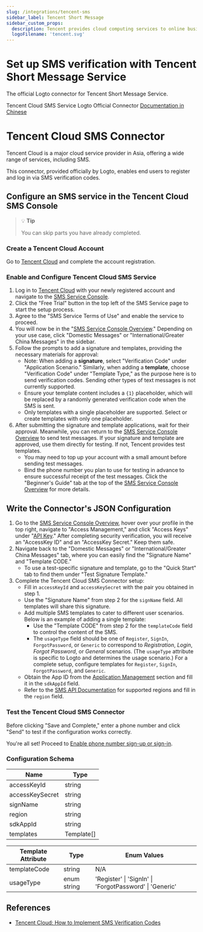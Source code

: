 ```yaml
---
slug: /integrations/tencent-sms
sidebar_label: Tencent Short Message
sidebar_custom_props:
  description: Tencent provides cloud computing services to online businesses.
  logoFilename: 'tencent.svg'
---
```



# Set up SMS verification with Tencent Short Message Service

The official Logto connector for Tencent Short Message Service.

<GuideTip />

Tencent Cloud SMS Service Logto Official Connector [Documentation in Chinese](#tencent-cloud-sms-connector)

# Tencent Cloud SMS Connector

Tencent Cloud is a major cloud service provider in Asia, offering a wide range of services, including SMS.

This connector, provided officially by Logto, enables end users to register and log in via SMS verification codes.

## Configure an SMS service in the Tencent Cloud SMS Console

> 💡 **Tip**
>
> You can skip parts you have already completed.

### Create a Tencent Cloud Account

Go to [Tencent Cloud](https://cloud.tencent.com/) and complete the account registration.

### Enable and Configure Tencent Cloud SMS Service

1. Log in to [Tencent Cloud](https://cloud.tencent.com/) with your newly registered account and navigate to the [SMS Service Console](https://cloud.tencent.com/product/sms).
2. Click the "Free Trial" button in the top left of the SMS Service page to start the setup process.
3. Agree to the "SMS Service Terms of Use" and enable the service to proceed.
4. You will now be in the "[SMS Service Console Overview](https://console.cloud.tencent.com/smsv2)." Depending on your use case, click "Domestic Messages" or "International/Greater China Messages" in the sidebar.
5. Follow the prompts to add a signature and templates, providing the necessary materials for approval:
   - Note: When adding a **signature**, select "Verification Code" under "Application Scenario." Similarly, when adding a **template**, choose "Verification Code" under "Template Type," as the purpose here is to send verification codes. Sending other types of text messages is not currently supported.
   - Ensure your template content includes a `{1}` placeholder, which will be replaced by a randomly generated verification code when the SMS is sent.
   - Only templates with a single placeholder are supported. Select or create templates with only one placeholder.
6. After submitting the signature and template applications, wait for their approval. Meanwhile, you can return to the [SMS Service Console Overview](https://console.cloud.tencent.com/smsv2) to send test messages. If your signature and template are approved, use them directly for testing. If not, Tencent provides test templates.
   - You may need to top up your account with a small amount before sending test messages.
   - Bind the phone number you plan to use for testing in advance to ensure successful receipt of the test messages. Click the "Beginner's Guide" tab at the top of the [SMS Service Console Overview](https://console.cloud.tencent.com/smsv2) for more details.

## Write the Connector's JSON Configuration

1. Go to the [SMS Service Console Overview](https://console.cloud.tencent.com/smsv2), hover over your profile in the top right, navigate to "Access Management," and click "Access Keys" under "[API Key](https://console.cloud.tencent.com/cam/capi)." After completing security verification, you will receive an "AccessKey ID" and an "AccessKey Secret." Keep them safe.
2. Navigate back to the "Domestic Messages" or "International/Greater China Messages" tab, where you can easily find the "Signature Name" and "Template CODE."
   - To use a test-specific signature and template, go to the "Quick Start" tab to find them under "Test Signature Template."
3. Complete the Tencent Cloud SMS Connector setup:
   - Fill in `accessKeyId` and `accessKeySecret` with the pair you obtained in step 1.
   - Use the "Signature Name" from step 2 for the `signName` field. All templates will share this signature.
   - Add multiple SMS templates to cater to different user scenarios. Below is an example of adding a single template:
     - Use the "Template CODE" from step 2 for the `templateCode` field to control the content of the SMS.
     - The `usageType` field should be one of `Register`, `SignIn`, `ForgotPassword`, or `Generic` to correspond to _Registration_, _Login_, _Forgot Password_, or _General_ scenarios. (The `usageType` attribute is specific to Logto and determines the usage scenario.) For a complete setup, configure templates for `Register`, `SignIn`, `ForgotPassword`, and `Generic`.
   - Obtain the App ID from the [Application Management](https://console.cloud.tencent.com/smsv2/app-manage) section and fill it in the `sdkAppId` field.
   - Refer to the [SMS API Documentation](https://cloud.tencent.com/document/api/382/52071#.E5.9C.B0.E5.9F.9F.E5.88.97.E8.A1.A8) for supported regions and fill in the `region` field.

### Test the Tencent Cloud SMS Connector

Before clicking "Save and Complete," enter a phone number and click "Send" to test if the configuration works correctly.

You're all set! Proceed to [Enable phone number sign-up or sign-in](/connectors/sms-connectors/#enable-phone-number-sign-up-or-sign-in).

### Configuration Schema

| Name            | Type       |
| --------------- | ---------- |
| accessKeyId     | string     |
| accessKeySecret | string     |
| signName        | string     |
| region          | string     |
| sdkAppId        | string     |
| templates       | Template[] |

| Template Attribute | Type        | Enum Values                                             |
| ------------------ | ----------- | ------------------------------------------------------- |
| templateCode       | string      | N/A                                                     |
| usageType          | enum string | 'Register' \| 'SignIn' \| 'ForgotPassword' \| 'Generic' |

## References

- [Tencent Cloud: How to Implement SMS Verification Codes](https://cloud.tencent.com/document/product/382/43070)

